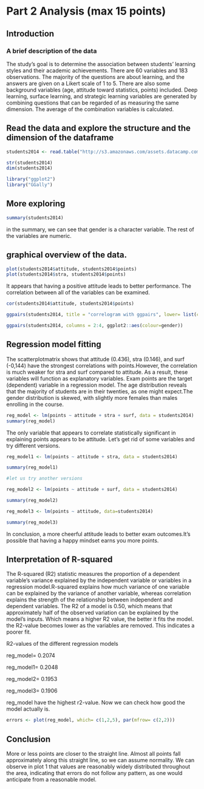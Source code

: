 
# **Part 2 Analysis (max 15 points)**


## Introduction
### A brief description of the data 

The study's goal is to determine the association between students' learning styles and their academic achievements.
There are 60 variables and 183 observations. The majority of the questions are about learning, and the answers are given on a Likert scale of 1 to 5. There are also some background variables (age, attitude toward statistics, points) included.
Deep learning, surface learning, and strategic learning variables are generated by combining questions that can be regarded of as measuring the same dimension. The average of the combination variables is calculated. 


## Read the data and explore the structure and the dimension of the dataframe

```r
students2014 <- read.table("http://s3.amazonaws.com/assets.datacamp.com/production/course_2218/datasets/learning2014.txt", sep = ",", header=TRUE)

str(students2014)
dim(students2014)

library("ggplot2")                     
library("GGally")

```

## More exploring

```R

summary(students2014)
```

in the summary, we can see that gender is a character variable. The rest of the variables are numeric. 

## graphical overview of the data. 

```R
plot(students2014$attitude, students2014$points)
plot(students2014$stra, students2014$points)
```

It appears that having a positive attitude leads to better performance. The correlation between all of the variables can be examined. 

```R
cor(students2014$attitude, students2014$points)

ggpairs(students2014, title = "correlogram with ggpairs", lower= list(combo = wrap("facethist", bins = 20)))

ggpairs(students2014, columns = 2:4, ggplot2::aes(colour=gender)) 

```

## Regression model fitting

The scatterplotmatrix shows that attitude (0.436), stra (0.146), and surf (-0,144) have the strongest correlations with points.However, the correlation is much weaker for stra and surf compared to attitude. As a result, these variables will function as explanatory variables. Exam points are the target (dependent) variable in a regression model. The age distribution reveals that the majority of students are in their twenties, as one might expect.The gender distribution is skewed, with slightly more females than males enrolling in the course. 


```R
reg_model <- lm(points ~ attitude + stra + surf, data = students2014)
summary(reg_model) 
```
The only variable that appears to correlate statistically significant in explaining points appears to be attitude. Let's get rid of some variables and try different versions.

```R
reg_model1 <- lm(points ~ attitude + stra, data = students2014)

summary(reg_model1)

#let us try another versions

reg_model2 <- lm(points ~ attitude + surf, data = students2014)

summary(reg_model2)

reg_model3 <- lm(points ~ attitude, data=students2014)

summary(reg_model3) 
```
In conclusion, a more cheerful attitude leads to better exam outcomes.It's possible that having a happy mindset earns you more points. 

## Interpretation of R-squared

The R-squared (R2) statistic measures the proportion of a dependent variable's variance explained by the independent variable or variables in a regression model.R-squared explains how much variance of one variable can be explained by the variance of another variable, whereas correlation explains the strength of the relationship between independent and dependent variables. The R2 of a model is 0.50, which means that approximately half of the observed variation can be explained by the model's inputs. Which means a higher R2 value, the better it fits the model. the R2-value becomes lower as the variables are removed. This indicates a poorer fit. 

R2-values of the different regression models

reg_model= 0.2074

reg_model1= 0.2048

reg_model2= 0.1953

reg_model3=  0.1906

reg_model have the highest r2-value. Now we can check how good the model actually is. 

```r
errors <- plot(reg_model, which= c(1,2,5), par(mfrow= c(2,2)))
```

## Conclusion

More or less points are closer to the straight line. Almost all points fall approximately along this straight line, so we can assume normality. We can observe in plot 1 that values are reasonably widely distributed throughout the area, indicating that errors do not follow any pattern, as one would anticipate from a reasonable model. 




